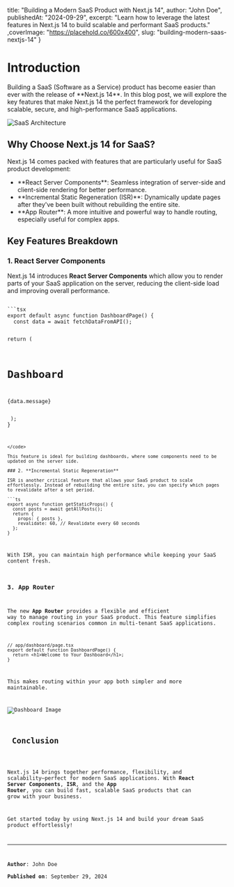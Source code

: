 
title: "Building a Modern SaaS Product with Next.js 14",
author: "John Doe",
publishedAt: "2024-09-29",
excerpt: "Learn how to leverage the latest features in Next.js 14 to build scalable and performant SaaS products."
,coverImage: "https://placehold.co/600x400",
slug: "building-modern-saas-nextjs-14"
}



<div style={{maxWidth:1024, marginLeft:"auto", marginRight:"auto", marginBottom:"2rem"}}>
<h1 style={{fontSize:"4rem"}}> Introduction</h1>

<p style={{lineHeight:"1.5rem"}}>
Building a SaaS (Software as a Service) product has become easier than ever with the release of **Next.js 14**. In this blog post, we will explore the key features that make Next.js 14 the perfect framework for developing scalable, secure, and high-performance SaaS applications.
</p>

![SaaS Architecture](https://placehold.co/600x400)

<h2 style={{fontSize:"2rem"}}>Why Choose Next.js 14 for SaaS?</h2> 

<p style={{lineHeight:"1.5rem"}}>Next.js 14 comes packed with features that are particularly useful for SaaS product development:</p> 

<ul style={{listStyle:"list-disc", marginLeft:"1.25rem", marginTop:"1.25rem"}}>
<li>
 **React Server Components**: Seamless integration of server-side and client-side rendering for better performance.
</li>
<li>
 **Incremental Static Regeneration (ISR)**: Dynamically update pages after they've been built without rebuilding the entire site.
</li>
<li>
 **App Router**: A more intuitive and powerful way to handle routing, especially useful for complex apps.
</li>
</ul>

<h2 style={{fontSize:"1.5rem"}}>Key Features Breakdown </h2>

### 1. **React Server Components**

Next.js 14 introduces **React Server Components** which allow you to render parts of your SaaS application on the server, reducing the client-side load and improving overall performance.

<code>
```tsx
export default async function DashboardPage() {
  const data = await fetchDataFromAPI();

  return (
    <div>
      <h1>Dashboard</h1>
      <p>{data.message}</p>
    </div>
  );
}
```
</code>

This feature is ideal for building dashboards, where some components need to be updated on the server side.

### 2. **Incremental Static Regeneration**

ISR is another critical feature that allows your SaaS product to scale effortlessly. Instead of rebuilding the entire site, you can specify which pages to revalidate after a set period.

```ts
export async function getStaticProps() {
  const posts = await getAllPosts();
  return {
    props: { posts },
    revalidate: 60, // Revalidate every 60 seconds
  };
}
```

With ISR, you can maintain high performance while keeping your SaaS content fresh.

### 3. **App Router**

The new **App Router** provides a flexible and efficient way to manage routing in your SaaS product. This feature simplifies complex routing scenarios common in multi-tenant SaaS applications.

```tsx
// app/dashboard/page.tsx
export default function DashboardPage() {
  return <h1>Welcome to Your Dashboard</h1>;
}
```

This makes routing within your app both simpler and more maintainable.

![Dashboard Image](https://placehold.co/600x400)

<h2 style={{fontSize:"2rem"}}> Conclusion </h2>

Next.js 14 brings together performance, flexibility, and scalability—perfect for modern SaaS applications. With **React Server Components**, **ISR**, and the **App Router**, you can build fast, scalable SaaS products that can grow with your business.

Get started today by using Next.js 14 and build your dream SaaS product effortlessly!

---

**Author**: John Doe  
**Published on**: September 29, 2024

</div>
